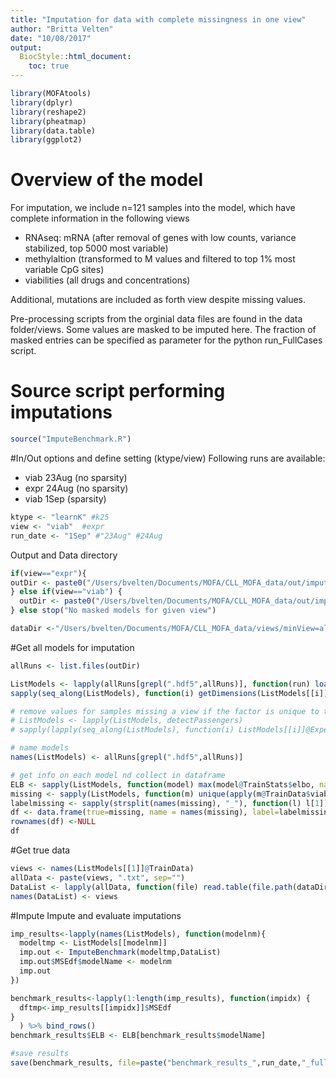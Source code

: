 ```yaml
---
title: "Imputation for data with complete missingness in one view"
author: "Britta Velten"
date: "10/08/2017"
output:
  BiocStyle::html_document:
    toc: true
---
```


```r
library(MOFAtools)
library(dplyr)
library(reshape2)
library(pheatmap)
library(data.table)
library(ggplot2)
```

# Overview of the model

For imputation, we include n=121 samples into the model, which have complete information in the following views

- RNAseq: mRNA (after removal of genes with low counts, variance stabilized, top 5000 most variable)
- methylaltion (transformed to M values and filtered to top 1% most variable CpG sites)
- viabilities (all drugs and concentrations)

Additional, mutations are included as forth view despite missing values.

Pre-processing scripts from the orginial data files are found in the data folder/views.
Some values are masked to be imputed here. The fraction of masked entries can be specified as parameter for the python run_FullCases script.

# Source script performing imputations
```r
source("ImputeBenchmark.R")
```


#In/Out options and define setting (ktype/view)
Following runs are available:

- viab 23Aug (no sparsity)
- expr 24Aug (no sparsity)
- viab 1Sep (sparsity)

```r
ktype <- "learnK" #k25
view <- "viab"  #expr
run_date <- "1Sep" #"23Aug" #24Aug
```

Output and Data directory
```r
if(view=="expr"){
outDir <- paste0("/Users/bvelten/Documents/MOFA/CLL_MOFA_data/out/imputation/FullCases/", run_date)
} else if(view=="viab") {
  outDir <- paste0("/Users/bvelten/Documents/MOFA/CLL_MOFA_data/out/imputation/FullCases/",run_date)
} else stop("No masked models for given view")

dataDir <-"/Users/bvelten/Documents/MOFA/CLL_MOFA_data/views/minView=all/"
```


#Get all models for imputation
```r
allRuns <- list.files(outDir)

ListModels <- lapply(allRuns[grepl(".hdf5",allRuns)], function(run) loadModel(file.path(outDir, run), sortFactors = F))
sapply(seq_along(ListModels), function(i) getDimensions(ListModels[[i]])$K)

# remove values for samples missing a view if the factor is unique to this view (noow taken care of in loadModel)
# ListModels <- lapply(ListModels, detectPassengers)
# sapply(lapply(seq_along(ListModels), function(i) ListModels[[i]]@Expectations$Z$E), function(z) any(is.na(z)))

# name models
names(ListModels) <- allRuns[grepl(".hdf5",allRuns)]

# get info on each model nd collect in dataframe
ELB <- sapply(ListModels, function(model) max(model@TrainStats$elbo, na.rm = T))
missing <- sapply(ListModels, function(m) unique(apply(m@TrainData$viab,1, function(c) sum(is.na(c)))))
labelmissing <- sapply(strsplit(names(missing), "_"), function(l) l[1])
df <- data.frame(true=missing, name = names(missing), label=labelmissing)
rownames(df) <-NULL
df
```

#Get true data
```r
views <- names(ListModels[[1]]@TrainData)
allData <- paste(views, ".txt", sep="")
DataList <- lapply(allData, function(file) read.table(file.path(dataDir, file))) #fread does not support rownames?
names(DataList) <- views
```

#Impute
Impute and evaluate imputations
```r
imp_results<-lapply(names(ListModels), function(modelnm){
  modeltmp <- ListModels[[modelnm]]
  imp.out <- ImputeBenchmark(modeltmp,DataList)
  imp.out$MSEdf$modelName <- modelnm
  imp.out
}) 

benchmark_results<-lapply(1:length(imp_results), function(impidx) {
  dftmp<-imp_results[[impidx]]$MSEdf
}
  ) %>% bind_rows()
benchmark_results$ELB <- ELB[benchmark_results$modelName]

#save results
save(benchmark_results, file=paste("benchmark_results_",run_date,"_full_",view,"_rmPassengers_",ktype,".RData", sep=""))
```

